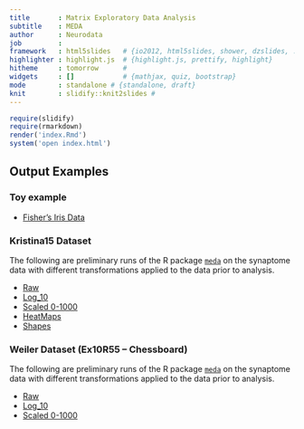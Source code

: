 ```yaml
---
title       : Matrix Exploratory Data Analysis
subtitle    : MEDA
author      : Neurodata
job         : 
framework   : html5slides   # {io2012, html5slides, shower, dzslides, ...}
highlighter : highlight.js  # {highlight.js, prettify, highlight}
hitheme     : tomorrow      # 
widgets     : []            # {mathjax, quiz, bootstrap}
mode        : standalone # {standalone, draft}
knit        : slidify::knit2slides #
---
```


```r
require(slidify)
require(rmarkdown)
render('index.Rmd')
system('open index.html')
```

## Output Examples

### Toy example

- [Fisher's Iris Data](http://docs.neurodata.io/meda/examples/FisherIrisData.html)

### Kristina15 Dataset
The following are preliminary runs of the R package 
[`meda`](https://github.com/neurodata/meda) on the 
synaptome data with different transformations applied to 
the data prior to analysis.

- [Raw](http://docs.neurodata.io/meda/examples/SynDataRaw.html)
- [Log_10](http://docs.neurodata.io/meda/examples/SynDataLog10.html)
- [Scaled 0-1000](http://docs.neurodata.io/meda/examples/SynData01e3.html)  
- [HeatMaps](http://docs.neurodata.io/meda/examples/HeatMaps.html)  
- [Shapes](http://nbviewer.jupyter.org/github/neurodata/non-parametric-clustering/blob/master/procrustes_clustering/notebooks/procrustes_clustering.ipynb)

### Weiler Dataset (Ex10R55 -- Chessboard)
The following are preliminary runs of the R package 
[`meda`](https://github.com/neurodata/meda) on the 
synaptome data with different transformations applied to 
the data prior to analysis.

- [Raw](http://docs.neurodata.io/meda/examples/Ex10R55_Raw.html)
- [Log_10](http://docs.neurodata.io/meda/examples/Ex10R55_Log10.html)
- [Scaled 0-1000](http://docs.neurodata.io/meda/examples/Ex10R55_01e3.html)  
